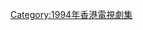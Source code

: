 {{cat year nav
| year = 1994
| cat = 亞視電視劇集
| sortkey = 亞視電視劇集
| article = 亞視電視劇集
| in = 
}}


[[Category:1994年香港電視劇集|Category:1994年香港電視劇集]]